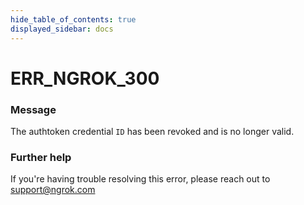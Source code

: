 ```yaml
---
hide_table_of_contents: true
displayed_sidebar: docs
---
```



# ERR_NGROK_300

### Message

The authtoken credential `ID` has been revoked
and is no longer valid.

<ErrorDetails error="err_ngrok_300" />

### Further help

If you're having trouble resolving this error, please reach out to [support@ngrok.com](mailto:support@ngrok.com?subject=Help%20with%20ERR_NGROK_300)
